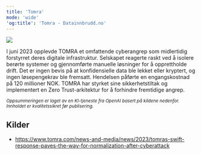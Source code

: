 ```yaml
---
title: 'Tomra'
mode: 'wide'
'og:title': 'Tomra - Datainnbrudd.no'
---
```


<Frame>
<img src="/images/tomra.png" noZoom/>
</Frame>

I juni 2023 opplevde TOMRA et omfattende cyberangrep som midlertidig forstyrret deres digitale infrastruktur. Selskapet reagerte raskt ved å isolere berørte systemer og gjennomførte manuelle løsninger for å opprettholde drift. Det er ingen bevis på at konfidensielle data ble lekket eller kryptert, og ingen løsepengekrav ble fremsatt. Hendelsen påførte en engangskostnad på 120 millioner NOK. TOMRA har styrket sine sikkerhetstiltak og implementert en Zero Trust-arkitektur for å forhindre fremtidige angrep.

<sup><i>Oppsummeringen er laget av en KI-tjeneste fra OpenAI basert på kildene nedenfor. Innholdet er kvalitetssikret før publisering.</i></sup>

## Kilder
- https://www.tomra.com/news-and-media/news/2023/tomras-swift-response-paves-the-way-for-normalization-after-cyberattack
